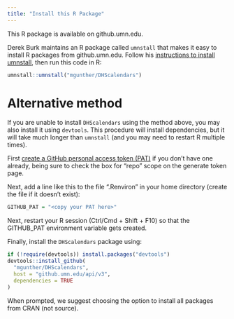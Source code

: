 ```yaml
---
title: "Install this R Package"
---
```


This R package is available on github.umn.edu. 

Derek Burk maintains an R package called `umnstall` that makes it easy to install R packages from github.umn.edu. Follow his [instructions to install umnstall](https://github.umn.edu/burkx031/umnstall), then run this code in R:

```r
umnstall::umnstall("mgunther/DHScalendars")
```

# Alternative method

If you are unable to install `DHScalendars` using the method above, you may also install it using `devtools`. This procedure will install dependencies, but it will take much longer than `umnstall` (and you may need to restart R multiple times). 

First [create a GitHub personal access token (PAT)](https://github.umn.edu/settings/tokens) if you don't have one already,
being sure to check the box for "repo" scope on the generate token page. 

Next, add a line like this to the file ".Renviron" in your home directory (create the file if it doesn't exist):

```r
GITHUB_PAT = "<copy your PAT here>"
```

Next, restart your R session (Ctrl/Cmd + Shift + F10) so that the GITHUB_PAT 
environment variable gets created.

Finally, install the `DHScalendars` package using:

```r
if (!require(devtools)) install.packages("devtools")
devtools::install_github(
  "mgunther/DHScalendars", 
  host = "github.umn.edu/api/v3",
  dependencies = TRUE
)
```

When prompted, we suggest choosing the option to install all packages from CRAN (not source). 
